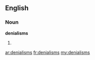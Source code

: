 ==English==

===Noun===
'''denialisms'''

# {{plural of|[[denialism]]}}

[[ar:denialisms]]
[[fr:denialisms]]
[[my:denialisms]]